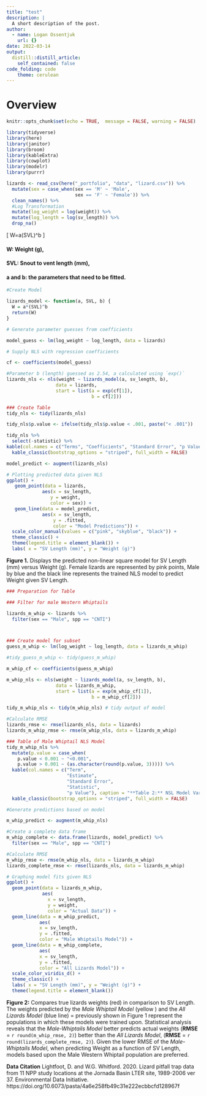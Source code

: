 ```yaml
---
title: "test"
description: |
  A short description of the post.
author:
  - name: Logan Ossentjuk
    url: {}
date: 2022-03-14
output:
  distill::distill_article:
    self_contained: false
code_folding: code
    theme: cerulean
---
```

# Overview 

```r
knitr::opts_chunk$set(echo = TRUE,  message = FALSE, warning = FALSE)

library(tidyverse)
library(here)
library(janitor)
library(broom)
library(kableExtra)
library(cowplot)
library(modelr)
library(purrr)
```

```r
lizards <- read_csv(here("_portfolio", "data", "lizard.csv")) %>% 
  mutate(sex = case_when(sex == 'M' ~ 'Male',
                         sex == 'F' ~ 'Female')) %>% 
  clean_names() %>% 
  #Log Transformation
  mutate(log_weight = log(weight)) %>% 
  mutate(log_length = log(sv_length)) %>% 
  drop_na()
```

\[
W=a(SVL)^b
\]

#### W: Weight (g),

#### SVL: Snout to vent length (mm),

#### a and b: the parameters that need to be fitted.

```r

#Create Model 

lizards_model <- function(a, SVL, b) {
  W = a*(SVL)^b
  return(W)
}

# Generate parameter guesses from coefficients 

model_guess <- lm(log_weight ~ log_length, data = lizards)
```


```r
# Supply NLS with regression coefficients

cf <- coefficients(model_guess)

#Parameter b (length) guessed as 2.54, a calculated using `exp()`
lizards_nls <- nls(weight ~ lizards_model(a, sv_length, b),
                  data = lizards,
                  start = list(a = exp(cf[1]),
                               b = cf[2]))
```


```r
### Create Table 
tidy_nls <- tidy(lizards_nls)

tidy_nls$p.value <- ifelse(tidy_nls$p.value < .001, paste("< .001"))

tidy_nls %>% 
  select(-statistic) %>% 
kable(col.names = c("Terms", "Coefficients", "Standard Error", "p Value"), caption = "**Table 1: ** NSL Model Variable Significance", digits = 3) %>% 
  kable_classic(bootstrap_options = "striped", full_width = FALSE) 
```

```r
model_predict <- augment(lizards_nls)

# Plotting predicted data given NLS
ggplot() +
   geom_point(data = lizards, 
             aes(x = sv_length, 
                y = weight, 
                color = sex)) +
   geom_line(data = model_predict, 
             aes(x = sv_length,
                 y = .fitted,
                 color = "Model Predictions")) +
  scale_color_manual(values = c("pink", "skyblue", "black")) +
  theme_classic() +
  theme(legend.title = element_blank()) +
  labs( x = "SV Length (mm)", y = "Weight (g)")
```

**Figure 1.** Displays the predicted non-linear square model for SV Length (mm) versus Weight (g).
Female lizards are represented by pink points, Male by blue and the black line represents the 
trained NLS model to predict Weight given SV Length.



```r
### Preparation for Table 

### Filter for male Western Whiptails 

lizards_m_whip <- lizards %>% 
  filter(sex == "Male", spp == "CNTI")



### Create model for subset
guess_m_whip <- lm(log_weight ~ log_length, data = lizards_m_whip)

#tidy_guess_m_whip <- tidy(guess_m_whip)

m_whip_cf <- coefficients(guess_m_whip)

m_whip_nls <- nls(weight ~ lizards_model(a, sv_length, b),
                  data = lizards_m_whip,
                  start = list(a = exp(m_whip_cf[1]),
                               b = m_whip_cf[2]))

tidy_m_whip_nls <- tidy(m_whip_nls) # tidy output of model

#Calculate RMSE 
lizards_rmse <- rmse(lizards_nls, data = lizards)
lizards_m_whip_rmse <- rmse(m_whip_nls, data = lizards_m_whip)
```


```r
### Table of Male Whiptail NLS Model
tidy_m_whip_nls %>%  
  mutate(p.value = case_when(
    p.value < 0.001 ~ "<0.001",
    p.value > 0.001 ~ (as.character(round(p.value, 3))))) %>% 
  kable(col.names = c("Term", 
                      "Estimate",
                      "Standard Error", 
                      "Statistic", 
                      "p Value"), caption = "**Table 2:** NSL Model Variable Significance ", digits = 3) %>% 
  kable_classic(bootstrap_options = "striped", full_width = FALSE)

```


```r
#Generate predictions based on model

m_whip_predict <- augment(m_whip_nls)

#Create a complete data frame
m_whip_complete <- data.frame(lizards, model_predict) %>% 
  filter(sex == "Male", spp == "CNTI")

#Calculate RMSE
m_whip_rmse <- rmse(m_whip_nls, data = lizards_m_whip)
lizards_complete_rmse <- rmse(lizards_nls, data = lizards_m_whip)

# Graphing model fits given NLS
ggplot() +
  geom_point(data = lizards_m_whip, 
             aes(
               x = sv_length,
               y = weight,
               color = "Actual Data")) +
  geom_line(data = m_whip_predict, 
            aes(
            x = sv_length,
            y = .fitted,
            color = "Male Whiptails Model")) +
  geom_line(data = m_whip_complete, 
            aes(
            x = sv_length,
            y = .fitted,
            color = "All Lizards Model")) +
  scale_color_viridis_d() +
  theme_classic() +
  labs( x = "SV Length (mm)", y = "Weight (g)") +
  theme(legend.title = element_blank())
```

**Figure 2:** Compares true lizards weights (red) in comparison to SV Length. The weights predicted by the *Male Whiptail Model* (yellow ) and the *All Lizards Model* (blue line) =  previously shown in Figure 1 represent the populations in which these models were trained upon. Statistical analysis reveals that the *Male-Whiptails Model* better predicts actual weights (**RMSE** = `r round(m_whip_rmse, 2)`) better than the *All Lizards Model*, (**RMSE** = `r round(lizards_complete_rmse, 2)`). Given the lower RMSE of the *Male-Whiptails Model*, when predicting Weight as a function of SV Length, models based upon the Male Western Whiptail population are preferred. 


**Data Citation** Lightfoot, D. and W.G. Whitford. 2020. Lizard pitfall trap data from 11 NPP study locations at the Jornada Basin LTER site, 1989-2006 ver 37. Environmental Data Initiative. https://doi.org/10.6073/pasta/4a6e258fb49c31e222ecbbcfd128967f
